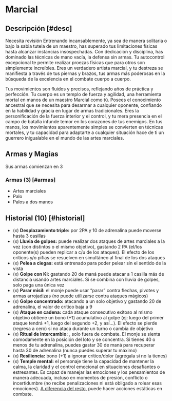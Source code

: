 
# Marcial

<Bleed>
  <Screenshot src={martialImage} alt="placeholder" full />
</Bleed>

## Descripción [#desc]

<Callout type="warning" emoji="🔎">
  Necesita revisión
</Callout>
Entrenando incansablemente, ya sea de manera solitaria o bajo la sabia tutela de
un maestro, has superado tus limitaciones físicas hasta alcanzar instancias insospechadas.
Con dedicación y disciplina, has dominado las técnicas de mano vacía, la defensa
sin armas. Tu autocontrol excepcional te permite realizar proezas físicas que para
otros son simplemente increíbles. Eres un verdadero artista marcial, y tu destreza
se manifiesta a través de tus piernas y brazos, tus armas más poderosas en la búsqueda
de la excelencia en el combate cuerpo a cuerpo.

Tus movimientos son fluidos y precisos, reflejando años de práctica y perfección. Tu cuerpo es un templo de fuerza y agilidad, una herramienta mortal en manos de un maestro Marcial como tú. Posees el conocimiento ancestral que se necesita para desarmar a cualquier oponente, confiando en la habilidad y gracia en lugar de armas tradicionales. Eres la personificación de la fuerza interior y el control, y tu mera presencia en el campo de batalla infunde temor en los corazones de tus enemigos. En tus manos, los movimientos aparentemente simples se convierten en técnicas mortales, y tu capacidad para adaptarte a cualquier situación hace de ti un guerrero inigualable en el mundo de las artes marciales.

## Armas y Magias

Sus armas comienzan en 3

### Armas (3) [#armas]

- Artes marciales
- Palo
- Palos a dos manos

## Historial (10) [#historial]

- (x) **Desplazamiento triple:** <Pill type="s"/> por 2PA y 10 de adrenalina puede moverse hasta 3 casillas
- (x) **Lluvia de golpes:** <Pill type="s"/> puede realizar dos ataques de artes marciales a la vez (con distintos o el mismo objetivo), gastando 2 PA (el/los oponente(s) pueden replicar a c/u de los ataques). El efecto de los críticos y/o pifias se resuelven en simultáneo al final de los dos ataques
- (x) **Pelea a ciegas:** <Pill type="c"/> está entrenado para poder pelear sin el sentido de la vista
- (x) **Golpe con Ki:** <Pill type="s"/> gastando 20 de maná puede atacar a 1 casilla más de distancia usando artes marciales. Si se combina con lluvia de golpes, solo paga una única vez
- (x) **Parar misil:** <Pill type="s"/> el monje puede usar “parar” contra flechas, pivotes y armas arrojadizas (no puede utilizarse contra ataques mágicos)
- (x) **Golpe concentrado:** <Pill type="s"/> atacando a un solo objetivo y gastando 20 de adrenalina, el valor de crítico baja a 9
- (x) **Ataque en cadena:** <Pill type="p"/><Pill type="s"/> cada ataque consecutivo exitoso al mismo objetivo obtiene un bono (+1) acumulativo al golpe (ej: luego del primer ataque tendrá +1, luego del segundo +2, y así…). El efecto se pierde (regresa a cero) si no ataca durante un turno o cambia de objetivo
- (x) **Ritual de Intercambio:** <Pill type="s"/>, solo fuera de combate. El monje se sienta comodamente en la posición del loto y se concentra. Si tienes 40 o menos de tu adrenalina, puedes gastar 30 de maná para recuperar hasta 30 de adrenalina (nunca puedes superar tu máximo)
- (x) **Resiliencia:** bono (+1) a ignorar crítico/dolor (agrégala si no la tienes)
- (x) **Temple mental:** <Pill type="c"/><Pill type="u"/> el personaje tiene la capacidad de mantener la calma, la claridad y el control emocional en situaciones desafiantes o estresantes. Es capaz de manejar las emociones y los pensamientos de manera adecuada, incluso en momentos de presión, conflicto o incertidumbre (no recibe penalizaciones ni está obligado a rolear esas emociones). [A diferencia del resto](/docs/ruling-base/basics#hab-adrenal), puede hacer acciones estáticas en combate.
